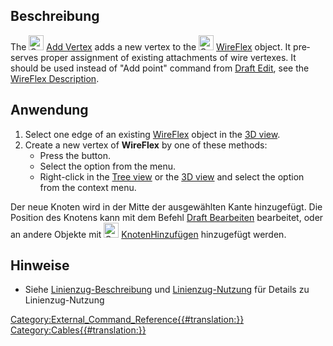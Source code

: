 <languages/>

{{Docnav
|[[Cables_WireFlex/de|Leitungsverlauf erstellen]]
|[[Cables_DelVertex/de|Knoten löschen]]
|[[Cables_Workbench/de|Cables]]
|IconL=Cables_WireFlex.svg
|IconR=Cables_DelVertex.svg
|IconC=Cables_workbench_icon.svg
}}

{{GuiCommand/de
|Name=Cables AddVertex
|Name/de=Cables KnotenHinzufügen
|MenuLocation=Cable Wires → Knoten hinzufügen
|Workbenches=[[Cables_Workbench/de|Cables]]
|Shortcut=
|Version=1.0
|SeeAlso=[[Cables_DelVertex/de|Cables KnotenLöschen]]
}}

<span id="Description"></span>
==Beschreibung==

<div lang="en" dir="ltr" class="mw-content-ltr">
The [[Image:Cables_AddVertex.svg|24px]] [[Cables_AddVertex|Add Vertex]] adds a new vertex to the [[Image:Cables_WireFlex.svg|24px]] [[Cables_WireFlex|WireFlex]] object. It preserves proper assignment of existing attachments of wire vertexes. It should be used instead of "Add point" command from [[Draft_Edit|Draft Edit]], see the [[Cables_WireFlex#Description|WireFlex Description]].
</div>

<span id="Usage"></span>
==Anwendung==

<div lang="en" dir="ltr" class="mw-content-ltr">
# Select one edge of an existing [[Cables_WireFlex|WireFlex]] object in the [[3D_view|3D view]].
# Create a new vertex of '''WireFlex''' by one of these methods:
#* Press the {{Button|[[Image:Cables_AddVertex.svg|16px]] [[Cables_AddVertex|Add Vertex]]}} button.
#* Select the {{MenuCommand|Cable Wires → [[Image:Cables_AddVertex.svg|16px]] Add Vertex}} option from the menu.
#* Right-click in the [[Tree_view|Tree view]] or the [[3D_view|3D view]] and select the {{MenuCommand|Cable Wires → [[Image:Cables_AddVertex.svg|16px]] Add Vertex}} option from the context menu.
</div>

Der neue Knoten wird in der Mitte der ausgewählten Kante hinzugefügt. Die Position des Knotens kann mit dem Befehl [[Draft_Edit/de|Draft Bearbeiten]] bearbeitet,  oder an andere Objekte mit [[Image:Cables_AttachVertex.svg|24px]] [[Cables_AttachVertex/de|KnotenHinzufügen]] hinzugefügt werden.

<span id="Notes"></span>
==Hinweise==

* Siehe  [[Cables_WireFlex/de#Description|Linienzug-Beschreibung]] und [[Cables_WireFlex/de#Usage|Linienzug-Nutzung]] für Details zu Linienzug-Nutzung


{{Docnav
|[[Cables_WireFlex/de|Leitungsverlauf]]
|[[Cables_DelVertex/de|Knoten löschen]]
|[[Cables_Workbench/de|Arbeitsbereich Cables]]
|IconL=Cables_WireFlex.svg
|IconR=Cables_DelVertex.svg
|IconC=Cables_workbench_icon.svg
}}

[[Category:External_Command_Reference{{#translation:}}]]
[[Category:Cables{{#translation:}}]]